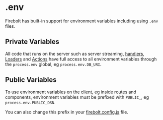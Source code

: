 <Metadata
  title='Reference: .env'
  description='API Reference for using .env files with Firebolt.'
/>

# .env

Firebolt has built-in support for environment variables including using `.env` files.

## Private Variables

All code that runs on the server such as server streaming, [handlers](/docs/ref/handler-js), [Loaders](/docs/loaders) and [Actions](/docs/actions) have full access to all environment variables through the `process.env` global, eg `process.env.DB_URI`.

## Public Variables

To use environment variables on the client, eg inside routes and components, environment variables must be prefixed with `PUBLIC_`, eg `process.env.PUBLIC_DSN`.

You can also change this prefix in your [firebolt.config.js](/docs/ref/config) file.
